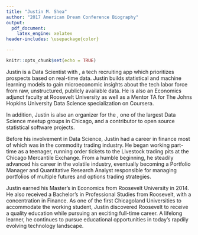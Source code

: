 ```yaml
---
title: "Justin M. Shea"
author: "2017 American Dream Conference Biography"
output: 
  pdf_document: 
    latex_engine: xelatex
header-includes: \usepackage{color}

---
```


```r
knitr::opts_chunk$set(echo = TRUE)
```



Justin is a Data Scientist with [\textcolor{blue}{HumanPredictions.io}](https://www.humanpredictions.io/), a tech recruiting app which prioritizes prospects based on real-time data. Justin builds statistical and machine learning models to gain microeconomic insights about the tech labor force from raw, unstructured, publicly available data. He is also an Economics adjunct faculty at Roosevelt University as well as a Mentor TA for The Johns Hopkins University Data Science specialization on Coursera. 

In addition, Justin is also an organizer for the [\textcolor{blue}{Chicago R User group}](https://www.meetup.com/ChicagoRUG/), one of the largest Data Science meetup groups in Chicago, and a contributor to open source statistical software projects.

Before his involvement in Data Science, Justin had a career in finance most of which was in the commodity trading industry. He began working part-time as a teenager, running order tickets to the Livestock trading pits at the Chicago Mercantile Exchange. From a humble beginning, he steadily advanced his career in the volatile industry, eventually becoming a Portfolio Manager and Quantitative Research Analyst responsible for managing portfolios of multiple futures and options trading strategies.

Justin earned his Master's in Economics from Roosevelt University in 2014. He also received a Bachelor's in Professional Studies from Roosevelt, with a concentration in Finance. As one of the first Chicagoland Universities to accommodate the working student, Justin discovered Roosevelt to receive a quality education while pursuing an exciting full-time career. A lifelong learner, he continues to pursue educational opportunities in today's rapdily evolving technology landscape.
